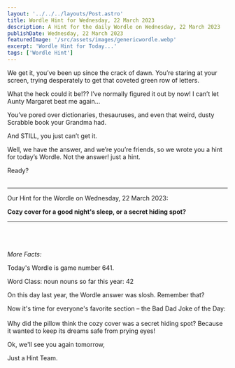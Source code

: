 ```yaml
---
layout: '../../../layouts/Post.astro'
title: Wordle Hint for Wednesday, 22 March 2023
description: A Hint for the daily Wordle on Wednesday, 22 March 2023
publishDate: Wednesday, 22 March 2023
featuredImage: '/src/assets/images/genericwordle.webp'
excerpt: 'Wordle Hint for Today...'
tags: ['Wordle Hint']
---
```


We get it, you’ve been up since the crack of dawn. You’re staring at your screen, trying desperately to get that coveted green row of letters. 

What the heck could it be!??
I’ve normally figured it out by now!
I can’t let Aunty Margaret beat me again… 

You’ve pored over dictionaries, thesauruses, and even that weird, dusty Scrabble book your Grandma had.

And STILL, you just can’t get it. 

Well, we have the answer, and we’re you’re friends, so we wrote you a hint for today’s Wordle.
Not the answer! just a hint. 

Ready?<br /><br />

----

Our Hint for the Wordle on Wednesday, 22 March 2023:

**Cozy cover for a good night's sleep, or a secret hiding spot?** 


----

<br /><br /><br />*More Facts:*

Today's Wordle is game number 641.

Word Class: noun nouns so far this year: 42 

On this day last year, the Wordle answer was slosh. Remember that? 

Now it's time for everyone's favorite section – the Bad Dad Joke of the Day:<br /><br />Why did the pillow think the cozy cover was a secret hiding spot? Because it wanted to keep its dreams safe from prying eyes! 

Ok, we'll see you again tomorrow, 

Just a Hint Team.